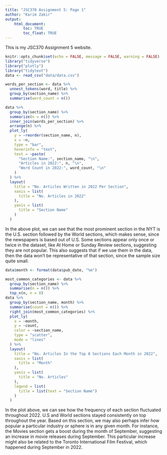 ```yaml
---
title: "JSC370 Assignment 5: Page 1"
author: "Karim Zakir"
output: 
    html_document:
        toc: TRUE
        toc_float: TRUE
---
```


This is my JSC370 Assignment 5 website. 

```r
knitr::opts_chunk$set(echo = FALSE, message = FALSE, warning = FALSE)
library("tidyverse")
library("plotly")
library("tidytext")
data <- read_csv("data/data.csv")
```


```r
words_per_section <- data %>% 
  unnest_tokens(word, title) %>% 
  group_by(section_name) %>% 
  summarise(word_count = n())

data %>% 
  group_by(section_name) %>% 
  summarize(n = n()) %>% 
  inner_join(words_per_section) %>% 
  arrange(n) %>% 
  plot_ly(
    y = ~reorder(section_name, n),
    x = ~n,
    type = "bar",
    hoverinfo = "text",
    text = ~paste(
      "Section Name:", section_name, "\n",
      "Articles in 2022:", n, "\n",
      "Word Count in 2022:", word_count, "\n"
    )
  ) %>% 
  layout(
    title = "No. Articles Written in 2022 Per Section",
    xaxis = list(
      title = "No. Articles in 2022"
    ),
    yaxis = list(
      title = "Section Name"
    )
  )
```

In the above plot, we can see that the most prominent section in the NYT is the U.S. section followed by the World sections, which makes sense, since the newspapers is based out of U.S. Some sections appear only once or twice in the dataset, like At Home or Sunday Review sections, suggesting they are not popular. This also suggests that if we use them in the data, then the data won't be representative of that section, since the sample size quite small. 

```r
data$month <- format(data$pub_date, "%m")
```

```r
most_common_categories <- data %>% 
  group_by(section_name) %>% 
  summarise(n = n()) %>% 
  top_n(n, n = 8)
data %>% 
  group_by(section_name, month) %>% 
  summarise(count = n()) %>% 
  right_join(most_common_categories) %>% 
  plot_ly(
    x = ~month,
    y = ~count,
    color = ~section_name,
    type = "scatter",
    mode = "lines"
  ) %>% 
  layout(
    title = "No. Articles In the Top 8 Sections Each Month in 2022",
    xaxis = list(
      title = "Month"
    ),
    yaxis = list(
      title = "No. Articles"
    ),
    legend = list(
      title = list(text = "Section Name")
    )
  )
```

In the plot above, we can see how the frequency of each section fluctuated throughout 2022. U.S and World sections stayed consistently on top throughout the year. Based on this section, we may also perhaps infer how popular a particular industry or sphere is in any given month. For instance, the Movies section gets a boost during the month of September, suggesting an increase in movie releases during September. This particular increase might also be related to the Toronto International Film Festival, which happened during September in 2022. 
